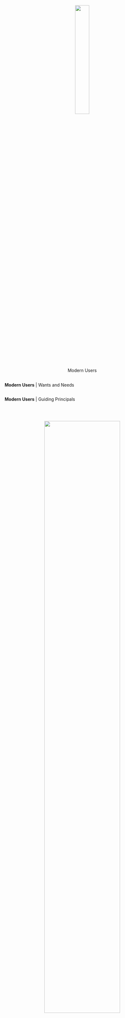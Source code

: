 <!-- Modern Userds Section Slide -->
#  {#modern-users .background-title}
<center>
![](images/users_slide.png){width="30%"}
<br>
[Modern Users]{.section-header}
</center>



##  {#slide6-id data-menu-title="Wants and Needs"}

[**Modern Users** \| Wants and Needs]{.slide-header}



##  {#slide7-id data-menu-title="Guiding Principals"}

[**Modern Users** \| Guiding Principals]{.slide-header}

<br> <br> 

<center>
::: {.r-stack}

::: {}
![](images/bad_clutter.png){width="70%"}
:::

::: {.fragment .fade-up}
![](images/no_clutter.png){width="70%"}
:::
:::
</center>


##  {#slide8-id data-menu-title="The Profile Dashboard"}

```{=html}
<style>
    #wrap { width: 1730px; 
            height: 970px; 
            position:relative;}
    #frame { -ms-zoom: 0.75; 
             -webkit-transform: scale(0.75); 
             -webkit-transform-origin: 0 0;
             padding-left: -30px;
             box-shadow: 0px 14px 15px 2px rgba(0,0,0,.3);
             border-top: 2px solid white}
</style>
<div id="wrap">
<iframe id="frame" src="https://astho.shinyapps.io/profile/" width="100%" height="100%" ></iframe>
</div>
```
![](images/qr_code.png){.absolute fig-alt="QR Code to access dashboard" top="620" left="1255" width="70" height="70"} }
